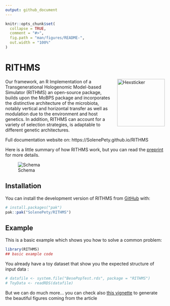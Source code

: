 ```yaml
---
output: github_document
---
```


<!-- README.md is generated from README.Rmd. Please edit that file -->

```r
knitr::opts_chunk$set(
  collapse = TRUE,
  comment = "#>",
  fig.path = "man/figures/README-",
  out.width = "100%"
)
```

# RITHMS

<!-- badges: start -->
<!-- badges: end -->

<!-- Hexsticker -->
<img src="man/figures/hex_rithms.png" alt="Hexsticker" width="150" style="float: right; margin-left: 20px;" />

Our framework, an R Implementation of a Transgenerational Hologenomic Model-based Simulator (RITHMS) an open-source package, builds upon the MoBPS package and incorporates the distinctive architecture of the microbiota, notably vertical and horizontal transfer as well as modulation due to the environment and host genetics. In addition, RITHMS can account for a variety of selection strategies, is adaptable to different genetic architectures.

Full documentation website on: https://SolenePety.github.io/RITHMS

Here is a little summary of how RITHMS work, but you can read the [preprint](https://github.com/SolenePety/RITHMS/blob/main/RITHMS_Pety.pdf) for more details. 

![Schema](man/figures/core_algorithm.png)

## Installation

You can install the development version of RITHMS from [GitHub](https://github.com/) with:

``` r
# install.packages("pak")
pak::pak("SolenePety/RITHMS")
```

## Example

This is a basic example which shows you how to solve a common problem:

```r
library(RITHMS)
## basic example code
```

You already have a toy dataset that show you the expected structure of input data : 
```r
# datafile <- system.file("BesePopTest.rds", package = "RITHMS")
# ToyData <- readRDS(datafile)
```

But we can do much more... you can check also [this vignette](https://png.pngtree.com/png-vector/20220616/ourmid/pngtree-work-in-progress-warning-sign-with-yellow-and-black-stripes-painted-png-image_5060340.png) to generate the beautiful figures coming from the article 
